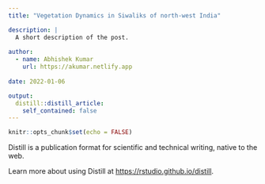 ```yaml
---
title: "Vegetation Dynamics in Siwaliks of north-west India"

description: |
  A short description of the post.
  
author:
  - name: Abhishek Kumar
    url: https://akumar.netlify.app
    
date: 2022-01-06

output:
  distill::distill_article:
    self_contained: false
---
```



```r
knitr::opts_chunk$set(echo = FALSE)
```

Distill is a publication format for scientific and technical writing, native to the web.

Learn more about using Distill at <https://rstudio.github.io/distill>.


